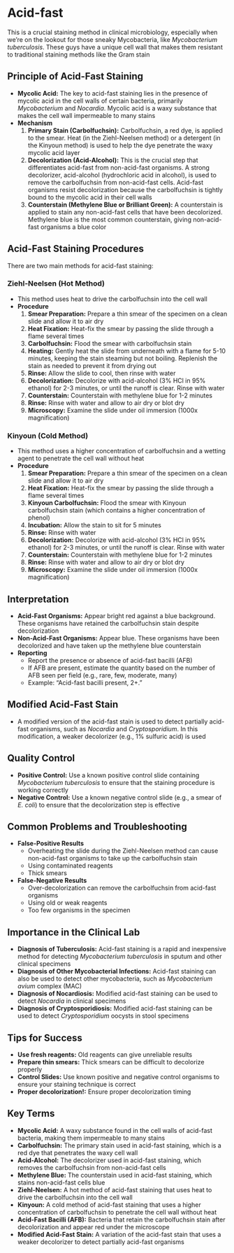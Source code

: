# Acid-fast {-}

This is a crucial staining method in clinical microbiology, especially when we're on the lookout for those sneaky Mycobacteria, like *Mycobacterium tuberculosis*. These guys have a unique cell wall that makes them resistant to traditional staining methods like the Gram stain

## **Principle of Acid-Fast Staining** {-}

*   **Mycolic Acid:** The key to acid-fast staining lies in the presence of mycolic acid in the cell walls of certain bacteria, primarily *Mycobacterium* and *Nocardia*. Mycolic acid is a waxy substance that makes the cell wall impermeable to many stains
*   **Mechanism**
    1.  **Primary Stain (Carbolfuchsin):** Carbolfuchsin, a red dye, is applied to the smear. Heat (in the Ziehl-Neelsen method) or a detergent (in the Kinyoun method) is used to help the dye penetrate the waxy mycolic acid layer
    2.  **Decolorization (Acid-Alcohol):** This is the crucial step that differentiates acid-fast from non-acid-fast organisms. A strong decolorizer, acid-alcohol (hydrochloric acid in alcohol), is used to remove the carbolfuchsin from non-acid-fast cells. Acid-fast organisms resist decolorization because the carbolfuchsin is tightly bound to the mycolic acid in their cell walls
    3.  **Counterstain (Methylene Blue or Brilliant Green):** A counterstain is applied to stain any non-acid-fast cells that have been decolorized. Methylene blue is the most common counterstain, giving non-acid-fast organisms a blue color

## **Acid-Fast Staining Procedures** {-}

There are two main methods for acid-fast staining:

### **Ziehl-Neelsen (Hot Method)** {-}

*   This method uses heat to drive the carbolfuchsin into the cell wall
*   **Procedure**
    1.  **Smear Preparation:** Prepare a thin smear of the specimen on a clean slide and allow it to air dry
    2.  **Heat Fixation:** Heat-fix the smear by passing the slide through a flame several times
    3.  **Carbolfuchsin:** Flood the smear with carbolfuchsin stain
    4.  **Heating:** Gently heat the slide from underneath with a flame for 5-10 minutes, keeping the stain steaming but not boiling. Replenish the stain as needed to prevent it from drying out
    5.  **Rinse:** Allow the slide to cool, then rinse with water
    6.  **Decolorization:** Decolorize with acid-alcohol (3% HCl in 95% ethanol) for 2-3 minutes, or until the runoff is clear. Rinse with water
    7.  **Counterstain:** Counterstain with methylene blue for 1-2 minutes
    8.  **Rinse:** Rinse with water and allow to air dry or blot dry
    9.  **Microscopy:** Examine the slide under oil immersion (1000x magnification)

### **Kinyoun (Cold Method)** {-}

*   This method uses a higher concentration of carbolfuchsin and a wetting agent to penetrate the cell wall without heat
*   **Procedure**
    1.  **Smear Preparation:** Prepare a thin smear of the specimen on a clean slide and allow it to air dry
    2.  **Heat Fixation:** Heat-fix the smear by passing the slide through a flame several times
    3.  **Kinyoun Carbolfuchsin:** Flood the smear with Kinyoun carbolfuchsin stain (which contains a higher concentration of phenol)
    4.  **Incubation:** Allow the stain to sit for 5 minutes
    5.  **Rinse:** Rinse with water
    6.  **Decolorization:** Decolorize with acid-alcohol (3% HCl in 95% ethanol) for 2-3 minutes, or until the runoff is clear. Rinse with water
    7.  **Counterstain:** Counterstain with methylene blue for 1-2 minutes
    8.  **Rinse:** Rinse with water and allow to air dry or blot dry
    9.  **Microscopy:** Examine the slide under oil immersion (1000x magnification)

## **Interpretation** {-}

*   **Acid-Fast Organisms:** Appear bright red against a blue background. These organisms have retained the carbolfuchsin stain despite decolorization
*   **Non-Acid-Fast Organisms:** Appear blue. These organisms have been decolorized and have taken up the methylene blue counterstain
*   **Reporting**
    *   Report the presence or absence of acid-fast bacilli (AFB)
    *   If AFB are present, estimate the quantity based on the number of AFB seen per field (e.g., rare, few, moderate, many)
    *   Example: "Acid-fast bacilli present, 2+."

## **Modified Acid-Fast Stain** {-}

*   A modified version of the acid-fast stain is used to detect partially acid-fast organisms, such as *Nocardia* and *Cryptosporidium*. In this modification, a weaker decolorizer (e.g., 1% sulfuric acid) is used

## **Quality Control** {-}

*   **Positive Control:** Use a known positive control slide containing *Mycobacterium tuberculosis* to ensure that the staining procedure is working correctly
*   **Negative Control:** Use a known negative control slide (e.g., a smear of *E. coli*) to ensure that the decolorization step is effective

## **Common Problems and Troubleshooting** {-}

*   **False-Positive Results**
    *   Overheating the slide during the Ziehl-Neelsen method can cause non-acid-fast organisms to take up the carbolfuchsin stain
    *   Using contaminated reagents
    *   Thick smears
*   **False-Negative Results**
    *   Over-decolorization can remove the carbolfuchsin from acid-fast organisms
    *   Using old or weak reagents
    *   Too few organisms in the specimen

## **Importance in the Clinical Lab** {-}

*   **Diagnosis of Tuberculosis:** Acid-fast staining is a rapid and inexpensive method for detecting *Mycobacterium tuberculosis* in sputum and other clinical specimens
*   **Diagnosis of Other Mycobacterial Infections:** Acid-fast staining can also be used to detect other mycobacteria, such as *Mycobacterium avium* complex (MAC)
*   **Diagnosis of Nocardiosis:** Modified acid-fast staining can be used to detect *Nocardia* in clinical specimens
*   **Diagnosis of Cryptosporidiosis:** Modified acid-fast staining can be used to detect *Cryptosporidium* oocysts in stool specimens

## **Tips for Success** {-}

*   **Use fresh reagents:** Old reagents can give unreliable results
*   **Prepare thin smears:** Thick smears can be difficult to decolorize properly
*   **Control Slides:** Use known positive and negative control organisms to ensure your staining technique is correct
*   **Proper decolorization!:** Ensure proper decolorization timing

## **Key Terms** {-}

*   **Mycolic Acid:** A waxy substance found in the cell walls of acid-fast bacteria, making them impermeable to many stains
*   **Carbolfuchsin:** The primary stain used in acid-fast staining, which is a red dye that penetrates the waxy cell wall
*   **Acid-Alcohol:** The decolorizer used in acid-fast staining, which removes the carbolfuchsin from non-acid-fast cells
*   **Methylene Blue:** The counterstain used in acid-fast staining, which stains non-acid-fast cells blue
*   **Ziehl-Neelsen:** A hot method of acid-fast staining that uses heat to drive the carbolfuchsin into the cell wall
*   **Kinyoun:** A cold method of acid-fast staining that uses a higher concentration of carbolfuchsin to penetrate the cell wall without heat
*   **Acid-Fast Bacilli (AFB):** Bacteria that retain the carbolfuchsin stain after decolorization and appear red under the microscope
*   **Modified Acid-Fast Stain:** A variation of the acid-fast stain that uses a weaker decolorizer to detect partially acid-fast organisms
